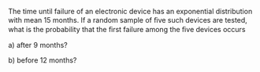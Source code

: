 The time until failure of an electronic device has an exponential distribution with mean $15$ months.
If a random sample of ﬁve such devices are tested, what is the probability that the ﬁrst failure among the ﬁve devices occurs

a) after 9 months?

b) before 12 months?
